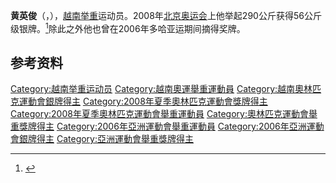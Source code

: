{{MedalTableTop|Replace this image male.svg|150px}}
{{MedalSport |男子[[舉重|舉重]]}}
{{MedalCountry | {{VIE}} }}
{{MedalCompetition|奧林匹克運動會}}
{{MedalSilver | [[2008年夏季奧林匹克運動會|2008年北京]] | [[2008年夏季奧林匹克運動會舉重比賽|56公斤級]]}}
{{MedalCompetition|亞洲運動會}}
{{MedalSilver | [[2006年亞洲運動會|2006年多哈]] | 56公斤級}}
{{MedalBottom}}
'''黄英俊'''（{{lang-vi|Hoàng Anh Tuấn}}，{{bd|1982年|2月12日|catIdx=Hoang Anh Tuan}}），[[越南|越南]][[举重|举重]]运动员。2008年[[2008年夏季奥林匹克运动会|北京奥运会]]上他举起290公斤获得56公斤级银牌。<ref name="IWF results">{{cite web|title=HOANG Anh Tuan|publisher=International Weightlifting Federation|url=http://www.iwf.net/results/results_athlete_e.php?compid=2206|deadurl=yes|archiveurl=https://web.archive.org/web/20080820110630/http://www.iwf.net/results/results_athlete_e.php?compid=2206|archivedate=2008-08-20}}</ref>除此之外他也曾在2006年多哈亚运期间摘得奖牌。

== 参考资料 ==
{{reflist}}
{{Vietnam-stub}}
{{DEFAULTSORT:Hoang Anh Tuan}}

[[Category:越南举重运动员|Category:越南举重运动员]]
[[Category:越南奧運舉重運動員|Category:越南奧運舉重運動員]]
[[Category:越南奧林匹克運動會銀牌得主|Category:越南奧林匹克運動會銀牌得主]]
[[Category:2008年夏季奧林匹克運動會獎牌得主|Category:2008年夏季奧林匹克運動會獎牌得主]]
[[Category:2008年夏季奧林匹克運動會舉重運動員|Category:2008年夏季奧林匹克運動會舉重運動員]]
[[Category:奧林匹克運動會舉重獎牌得主|Category:奧林匹克運動會舉重獎牌得主]]
[[Category:2006年亞洲運動會舉重運動員|Category:2006年亞洲運動會舉重運動員]]
[[Category:2006年亞洲運動會銀牌得主|Category:2006年亞洲運動會銀牌得主]]
[[Category:亞洲運動會舉重獎牌得主|Category:亞洲運動會舉重獎牌得主]]